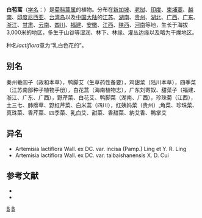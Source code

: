 {{Speciesbox
| taxon = Artemisia lactiflora
| binomial_authority = Wall. ex DC., 1837
| image = Gardenology.org-IMG 7952 qsbg11mar.jpg
| subdivision_ranks =[[变种|变种]]
| subdivision =
* 白苞蒿 ''A. l.'' var. ''lactiflora''
* [[细裂叶白苞蒿|细裂叶白苞蒿]] ''A. l.'' var. ''incisa''
}}

'''白苞蒿'''（[[学名|学名]]：{{lang|la|''Artemisia lactiflora''}}）是[[菊科|菊科]][[蒿属|蒿属]]的植物。分布在[[新加坡|新加坡]]、[[老挝|老挝]]、[[印度|印度]]、[[柬埔寨|柬埔寨]]、[[越南|越南]]、[[印度尼西亚|印度尼西亚]]、[[台湾岛|台湾岛]]以及[[中国大陆|中国大陆]]的[[江苏|江苏]]、[[湖南|湖南]]、[[贵州|贵州]]、[[湖北|湖北]]、[[广西|广西]]、[[广东|广东]]、[[浙江|浙江]]、[[甘肃|甘肃]]、[[云南|云南]]、[[四川|四川]]、[[福建|福建]]、[[安徽|安徽]]、[[江西|江西]]、[[陕西|陕西]]、[[河南|河南]]等地，生长于海拔3,000米的地区，多生于山谷等湿润、林下、林缘、灌丛边缘以及略为干燥地区。

种名''lactiflora''意为“乳白色花的”。

== 别名 ==
秦州菴闾子（政和本草），鸭脚艾（生草药性备要），鸡甜菜（陆川本草），四季菜（江苏南部种子植物手册），白花蒿（海南植物志），广东刘寄奴、甜菜子（福建、浙江、广东、广西），野芹菜、白花艾、鸭脚菜（湖南、广西），珍珠菊（江西），土三七、肺痨草、野红芹菜、白米蒿（四川），红姨妈菜（贵州）,角菜、珍珠菜、真珠菜、香芹菜、四季菜、乳白艾、甜菜、香甜菜、納艾香、鴨掌艾

== 异名 ==
* Artemisia lactiflora Wall. ex DC. var. incisa (Pamp.) Ling et Y. R. Ling
* Artemisia lactiflora Wall. ex DC. var. taibaishanensis X. D. Cui

== 参考文献 ==
<div class="references-small">
* {{FRPS|Artemisia lactiflora}}
* {{TaiBNET| zh=角菜 | id=418374 | binomial=Artemisia lactiflora | authority=Wallich ex DC. | var= | accessdate=2013-01-24}}
</div>
{{Taxonbar|from=Q604021}}

[[Category:蒿属|B]]
[[Category:1837年描述的植物|B]]